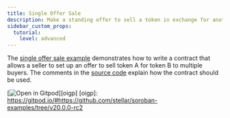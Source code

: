 ```yaml
---
title: Single Offer Sale
description: Make a standing offer to sell a token in exchange for another token.
sidebar_custom_props:
  tutorial:
    level: advanced
---
```


<head>
  <title>
    Make a standing offer to sell a token in exchange for another token.
  </title>
  <meta charSet="utf-8" />
  <meta
    property="og:title"
    content="Make a standing offer to sell a token in exchange for another token."
  />
  <meta
    property="og:description"
    content="Write a smart contract that allows a seller to set up an offer to sell one token for another token to multiple buyers."
  />
  <link
    rel="canonical"
    href="https://soroban.stellar.org/docs/tutorials/single-offer-sale"
  />
</head>

The [single offer sale example] demonstrates how to write a contract that allows
a seller to set up an offer to sell token A for token B to multiple buyers. The
comments in the [source code] explain how the contract should be used.

[![Open in Gitpod](https://gitpod.io/button/open-in-gitpod.svg)][oigp]
[oigp]: https://gitpod.io/#https://github.com/stellar/soroban-examples/tree/v20.0.0-rc2

[single offer sale example]: https://github.com/stellar/soroban-examples/tree/v20.0.0-rc2/single_offer
[source code]: https://github.com/stellar/soroban-examples/blob/v20.0.0-rc2/single_offer/src/lib.rs
